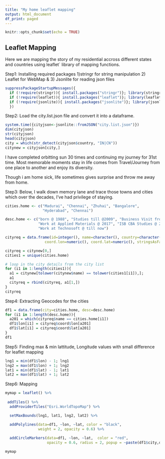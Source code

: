 ---
title: "My home leaflet mapping"
output: html_document
df_print: paged
---

```{r setup, include=FALSE}
knitr::opts_chunk$set(echo = TRUE)
```

## Leaflet Mapping
Here we are mapping the story of my residential accross different states and countries using leaflet` library of mapping functions.

Step1: Installing required packages 1)stringr for string manipulation 2) Leaflet for WebMap & 3) Jsonlite for reading json files
```{r}
suppressPackageStartupMessages({
  if (!require(stringr)){ install.packages("stringr")}; library(stringr)
  if (!require(leaflet)){ install.packages("leaflet")}; library(leaflet)
  if (!require(jsonlite)){ install.packages("jsonlite")}; library(jsonlite)
  })
```

Step2: Load the city.list.json file and convert it into a dataframe.
```{r Json setup}
system.time({cityjson<-jsonlite::fromJSON("city.list.json")})
dim(cityjson)
str(cityjson)
head(cityjson)
city = which(str_detect(cityjson$country, "IN|CN"))
citynew = cityjson[city,]

```

I have completed orbitting sun 30 times and continuing my journey for 31st time. Most memorable moments stay in life comes from Travel/Journey from one place to another and enjoy its diversity.

Though i am home sick, life sometimes gives surprise and throw me away from home.  

Step3: Below, I walk down memory lane and trace those towns and cities which over the decades, I've had privilege of staying.
```{r places}
cities.home <- c("Madurai", "Chennai", "Zhuhai", "Bangalore", 
                 "Hyderabad", "Chennai")

desc.home <- c("born @ 1988", "Studies till @2009", "Business Visit from  Flextronics @ 2016", 
               "Work at Applied Materials @ 2017", "ISB CBA Studies @ 2018",
               "Work at Technosoft @ till now")

cityreq = data.frame(id=integer(), name=character(), country=character(), 
                  coord.lon=numeric(), coord.lat=numeric(), stringsAsFactors=FALSE)

cityreq = citynew[0,] 
cities1 = unique(cities.home)   

# loop in the city details from the city list
for (i1 in 1:length(cities1)){
  a1 = citynew[tolower(citynew$name) == tolower(cities1[i1]),]; 
  a1
  cityreq = rbind(cityreq, a1[1,])
}
cityreq

```

Step4: Extracting Geocodes for the cities
```{r lat-lon extract}
df1 = data.frame(city=cities.home, desc=desc.home)
for (i1 in 1:length(desc.home)){
  a201 = which(cityreq$name == cities.home[i1])
  df1$lon[i1] = cityreq$coord$lon[a201]
  df1$lat[i1] = cityreq$coord$lat[a201]
}
df1
```
Step5: Finding max & min lattitude, Longitude values with small difference for leaflet mapping
```{r}
lng1 = min(df1$lon) - 1; lng1
lng2 = max(df1$lon) + 1; lng2
lat1 = min(df1$lat) - 1; lat1
lat2 = max(df1$lat) + 1; lat2
```
Step6: Mapping
```{r Leaflet Mapping}
mymap = leaflet() %>%
  
 addTiles() %>%
  addProviderTiles("Esri.WorldTopoMap") %>%

  setMaxBounds(lng1, lat1, lng2, lat2) %>%

  addPolylines(data=df1, ~lon, ~lat, color = "black", 
               weight = 2, opacity = 0.6) %>%
  
  addCircleMarkers(data=df1, ~lon, ~lat,  color = "red", 
                   opacity = 0.6, radius = 2, popup = ~paste(df1$city,df1$desc,sep=","))

mymap


```



